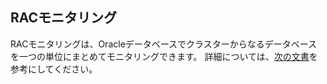 ## RACモニタリング

RACモニタリングは、Oracleデータベースでクラスターからなるデータベースを一つの単位にまとめてモニタリングできます。 詳細については、[次の文書](rac-monitoring)を参考にしてください。

